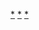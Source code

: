 {{Navbox Musical artist
| name       = YUKI
| state      = collapsed
| title      = [[YUKI (歌手)|YUKI]]
| background = solo_singer
| group1 = 单曲
|  list1 = {{Navbox Musical artist|child
| group1 = CD
|  list1 = 1.[[the end of shite]] - 2.[[三棱镜 (YUKI的单曲)|三棱镜]] -  3.[[66db]] - 4.[[Stand Up! Sister|Stand Up! Sister]] - 5.[[Sentimental Journey（YUKI的单曲）|Sentimental Journey]] - 6.[[蜂鸟_(YUKI单曲)|蜂鸟]] - 7.[[Home Sweet Home (YUKI的单曲)|Home Sweet Home]] - 8.[[Hello Goodbye (YUKI的单曲)|Hello Goodbye]] -  9.[[JOY (YUKI的单曲)|JOY]] -  10.[[长长的梦 (YUKI的单曲)|长长的梦]] -  11.[[Dramatic (YUKI的单曲)|Dramatic]] -  12.[[欢乐的种子 (YUKI的单曲)|欢乐的种子]] -  13.[[メランコリニスタ]] - 14.[[ふがいないや]] - 15.[[星屑サンセット]] - 16.[[ワンダーライン]] - 17.[[汽車に乗って]] - 18.[[ランデヴー (YUKIの曲)|ランデヴー]] - 19.[[COSMIC BOX]] - 20.[[うれしくって抱きあうよ]] - 21.[[2人のストーリー]] - 22.[[ひみつ (YUKIの曲)|ひみつ]] - 23.[[Hello !]] - 24.[[プレイボール/坂道のメロディ|プレイボール／坂道のメロディ]] - 25.[[わたしの願い事]] -　26.[[STARMANN]] - 27.[[誰でもロンリー]] - 28.[[好きってなんだろう…涙/となりのメトロ|好きってなんだろう…涙／となりのメトロ]] - 29.[[tonight (YUKIの曲)|tonight]] - 30.[[ポストに声を投げ入れて]]
| group2 = 配信限定
|  list2 = 1.[[ビスケット (YUKIの曲)|ビスケット]] - 2.[[メッセージ (YUKIの曲)|メッセージ]]}}
| group2 = 专辑
|  list2 = {{Navbox Musical artist|child
| group1 = 原创专辑
|  list1 = 1.[[PRISMIC]] - 2.[[commune (アルバム)|commune]] - 3.[[joy (YUKIのアルバム)|joy]] - 4.[[Wave (YUKIのアルバム)|Wave]] - 5.[[うれしくって抱きあうよ (アルバム)|うれしくって抱きあうよ]] - 6.[[megaphonic]] - 7.[[FLY (YUKIのアルバム)|FLY]]
| group2 = 精选专辑
|  list2 = 1.[[five-star]] - 2.[[POWERS OF TEN]] - 3.[[BETWEEN THE TEN]]
| group3 = 演唱会
|  list3 = 1.[[YUKI "The Present" 2010.6.14,15 Bunkamura Orchard Hall]]}}
| group3 = 影像作品
|  list3 = {{Navbox Musical artist|child
| group1 = 演唱会录影
| list1 = 1.[[Sweet Home Rock'n Roll Tour]] - 2.[[ユキライブ YUKI TOUR "joy" 2005年5月20日 日本武道館]] - 3.[[YUKI LIVE "5-star" 〜The gift will suddenly arrive〜]] - 4.[[YUKI concert New Rhythm Tour 2008]] - 5.[[YUKI concert tour 2010 "うれしくって抱きあうよ" 東京国際フォーラム ホールA]] - 6.[[YUKI tour "MEGAPHONIC" 2011]]
| group2 = 录影集
|list2 = 1.[[ユキビデオ]] - 2.[[ユキビデオ2]] - 3.[[ユキビデオ3]]}}
| group7 = 相关条目
| list7 = [[史诗唱片日本]] - [[Hit&Run]] - {{lang|ja|[[JUDY AND MARY]]}} - [[NiNa]] - [[Mean Machine]] - [[YO-KING]]
}}
<noinclude>
[[Category:YUKI的专辑|*]]
[[Category:YUKI歌曲|*]]
[[Category:YUKI的影像作品|*]]
</noinclude>